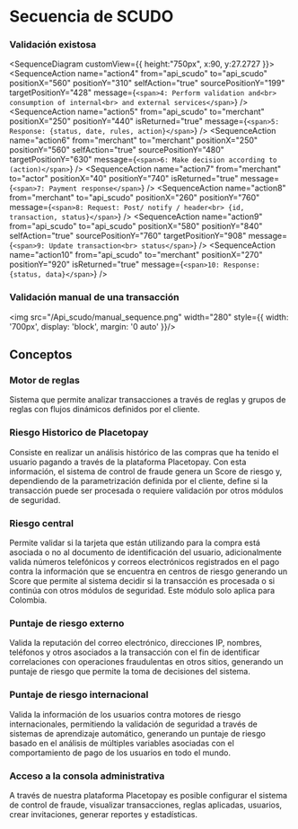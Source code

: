 
# Secuencia de SCUDO

### Validación existosa

<SequenceDiagram customView={{ height:"750px", x:90, y:27.2727 }}> 
  <SequenceActor name="actor" color="bg-sky-500" label="Actor" positionX="0" positionY="0" height="920px" />
  <SequenceActor name="merchant" label="Merchant" positionX="220" positionY="0" height="920px" />
  <SequenceActor name="api_scudo" color="bg-orange-500" label="API Scudo" positionX="550" positionY="0" height="920px" />
  <SequenceAction 
    name="action1"
    from="actor" 
    to="merchant" 
    message="1: Enter payment data" 
    positionX="30" 
    positionY="70" 
    />
    <SequenceAction 
    name="action2"
    from="actor" 
    to="merchant" 
    message="2: Select pay" 
    positionX="60" 
    positionY="140" 
  />
    <SequenceAction 
    name="action3"
    from="merchant" 
    to="api_scudo" 
    message="3: Request: Post/validate/header..." 
    positionX="265" 
    positionY="210" 
  />
    <SequenceAction 
    name="action4"
    from="api_scudo" 
    to="api_scudo"
    positionX="560" 
    positionY="310" 
    selfAction="true"
    sourcePositionY="199"
    targetPositionY="428"
    message={`<span>4: Perform validation and<br> consumption of internal<br> and external services</span>`} 
  />
    <SequenceAction 
    name="action5"
    from="api_scudo" 
    to="merchant" 
    positionX="250" 
    positionY="440"
    isReturned="true"
    message={`<span>5: Response: {status, date, rules, action}</span>`} 
  />
    <SequenceAction 
    name="action6"
    from="merchant" 
    to="merchant"
    positionX="250" 
    positionY="560" 
    selfAction="true"
    sourcePositionY="480"
    targetPositionY="630"
    message={`<span>6: Make decision according to (action)</span>`} 
  />
    <SequenceAction 
    name="action7"
    from="merchant" 
    to="actor" 
    positionX="40" 
    positionY="740"
    isReturned="true"
    message={`<span>7: Payment response</span>`} 
  />
    <SequenceAction 
    name="action8"
    from="merchant" 
    to="api_scudo" 
    positionX="260" 
    positionY="760"
    message={`<span>8: Request: Post/ notify / header<br> {id, transaction, status}</span>`} 
  />
    <SequenceAction 
    name="action9"
    from="api_scudo" 
    to="api_scudo"
    positionX="580" 
    positionY="840" 
    selfAction="true"
    sourcePositionY="760"
    targetPositionY="908"
    message={`<span>9: Update transaction<br> status</span>`} 
  />
    <SequenceAction 
    name="action10"
    from="api_scudo" 
    to="merchant" 
    positionX="270" 
    positionY="920"
    isReturned="true"
    message={`<span>10: Response: {status, data}</span>`} 
  />
</SequenceDiagram>
### Validación manual de una transacción
<img src="/Api_scudo/manual_sequence.png" width="280" style={{ width: '700px', display: 'block', margin: '0 auto' }}/>

## Conceptos

### Motor de reglas
Sistema que permite analizar transacciones a través de reglas y grupos de reglas con flujos dinámicos definidos por el cliente.

### Riesgo Historico de Placetopay
Consiste en realizar un análisis histórico de las compras que ha tenido el usuario pagando a través de la plataforma Placetopay. Con esta información, el sistema de control de fraude genera un Score de riesgo y, dependiendo de la parametrización definida por el cliente, define si la transacción puede ser procesada o requiere validación por otros módulos de seguridad.

### Riesgo central
Permite validar si la tarjeta que están utilizando para la compra está asociada o no al documento de identificación del usuario, adicionalmente valida números telefónicos y correos electrónicos registrados en el pago contra la información que se encuentra en centros de riesgo generando un Score que permite al sistema decidir si la transacción es procesada o si continúa con otros módulos de seguridad. Este módulo solo aplica para Colombia.

### Puntaje de riesgo externo
Valida la reputación del correo electrónico, direcciones IP, nombres, teléfonos y otros asociados a la transacción con el fin de identificar correlaciones con operaciones fraudulentas en otros sitios, generando un puntaje de riesgo que permite la toma de decisiones del sistema.

### Puntaje de riesgo internacional
Valida la información de los usuarios contra motores de riesgo internacionales, permitiendo la validación de seguridad a través de sistemas de aprendizaje automático, generando un puntaje de riesgo basado en el análisis de múltiples variables asociadas con el comportamiento de pago de los usuarios en todo el mundo.

### Acceso a la consola administrativa
A través de nuestra plataforma Placetopay es posible configurar el sistema de control de fraude, visualizar transacciones, reglas aplicadas, usuarios, crear invitaciones, generar reportes y estadísticas.



